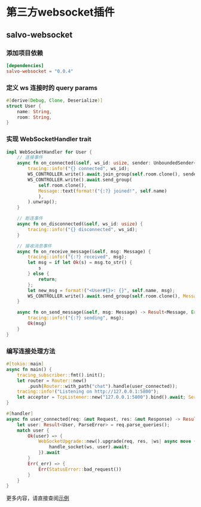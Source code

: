 # 第三方websocket插件

## salvo-websocket

### 添加项目依赖

```toml
[dependencies]
salvo-websocket = "0.0.4"
```

### 定义 ws 连接时的 query params

```rust
#[derive(Debug, Clone, Deserialize)]
struct User {
    name: String,
    room: String,
}
```

### 实现 WebSocketHandler trait

```rust
impl WebSocketHandler for User {
    // 连接事件
    async fn on_connected(&self, ws_id: usize, sender: UnboundedSender<Result<Message, Error>>) {
        tracing::info!("{} connected", ws_id);
        WS_CONTROLLER.write().await.join_group(self.room.clone(), sender).unwrap();
        WS_CONTROLLER.write().await.send_group(
            self.room.clone(),
            Message::text(format!("{:?} joined!", self.name)
            ),
        ).unwrap();
    }

    // 断连事件
    async fn on_disconnected(&self, ws_id: usize) {
        tracing::info!("{} disconnected", ws_id);
    }

    // 接收消息事件
    async fn on_receive_message(&self, msg: Message) {
        tracing::info!("{:?} received", msg);
        let msg = if let Ok(s) = msg.to_str() {
            s
        } else {
            return;
        };
        let new_msg = format!("<User#{}>: {}", self.name, msg);
        WS_CONTROLLER.write().await.send_group(self.room.clone(), Message::text(new_msg.clone())).unwrap();
    }

    async fn on_send_message(&self, msg: Message) -> Result<Message, Error> {
        tracing::info!("{:?} sending", msg);
        Ok(msg)
    }
}
```

### 编写连接处理方法

```rust
#[tokio::main]
async fn main() {
    tracing_subscriber::fmt().init();
    let router = Router::new()
        .push(Router::with_path("chat").handle(user_connected));
    tracing::info!("Listening on http://127.0.0.1:5800");
    let acceptor = TcpListener::new("127.0.0.1:5800").bind().await; Server::new(acceptor).serve(router).await;
}

#[handler]
async fn user_connected(req: &mut Request, res: &mut Response) -> Result<(), StatusError> {
    let user: Result<User, ParseError> = req.parse_queries();
    match user {
        Ok(user) => {
            WebSocketUpgrade::new().upgrade(req, res, |ws| async move {
                handle_socket(ws, user).await;
            }).await
        }
        Err(_err) => {
            Err(StatusError::bad_request())
        }
    }
}
```

更多内容，请直接查阅[示例](https://github.com/salvo-rs/salvo/tree/main/examples/ws-chat-with-salvo-websocket)

